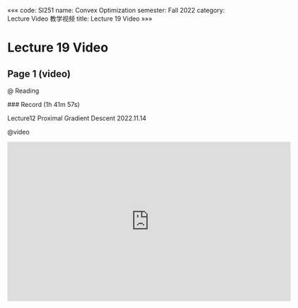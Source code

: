 «««
code: SI251
name: Convex Optimization
semester: Fall 2022
category: Lecture Video 教学视频
title: Lecture 19 Video
»»»

# Lecture 19 Video

## Page 1 (video)

@ Reading

<div class="markdown-body">
### Record (1h 41m 57s)

Lecture12 Proximal Gradient Descent 2022.11.14
</div>

@video

<iframe src="https://sbbrisk.com/e/xyunj83m71qr.html" frameborder=0 marginwidth=0 marginheight=0 scrolling=no width=640 height=360 allowfullscreen></iframe>
